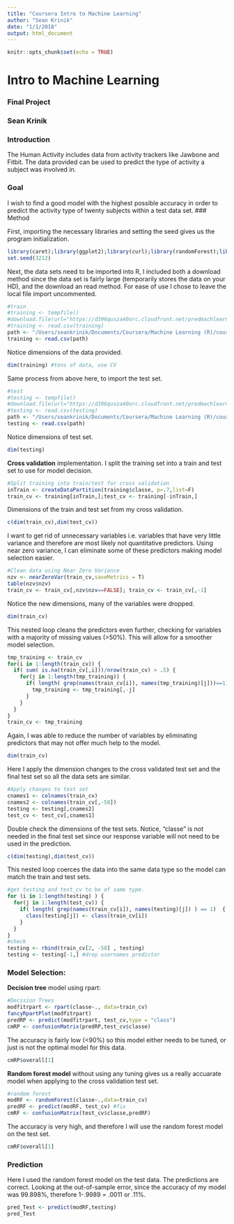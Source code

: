 ```yaml
---
title: "Coursera Intro to Machine Learning"
author: "Sean Krinik"
date: "1/1/2018"
output: html_document
---
```


```r
knitr::opts_chunk$set(echo = TRUE)
```

# Intro to Machine Learning 
### Final Project
### Sean Krinik

### Introduction

The Human Activity includes data from activity trackers like Jawbone and Fitbit. The data provided can be used to predict the type of activity a subject was involved in. 

### Goal

I wish to find a good model with the highest possible accuracy in order to predict the activity type of twenty subjects within a test data set. 
### Method

First, importing the necessary libraries and setting the seed gives us the program initialization.

```r
library(caret);library(ggplot2);library(curl);library(randomForest);library(rpart);library(rattle)
set.seed(3212)
```

Next, the data sets need to be imported into R, I included both a download method since the data set is fairly large (temporarily stores the data on your HD), and the download an read method. For ease of use I chose to leave the local file import uncommented.
```r
#train
#training <- tempfile()
#download.file(url="https://d396qusza40orc.cloudfront.net/predmachlearn/pml-training.csv", method="curl", destfile=training)
#training <- read.csv(training)
path <- "/Users/seankrinik/Documents/Coursera/Machine Learning (R)/courseproj/pml-training.csv"
training <- read.csv(path)
```

Notice dimensions of the data provided. 
```r
dim(training) #tons of data, use CV
```

Same process from above here, to import the test set. 
```r
#test
#testing <- tempfile()
#download.file(url="https://d396qusza40orc.cloudfront.net/predmachlearn/pml-testing.csv", method="curl", destfile=testing)
#testing <- read.csv(testing)
path <- "/Users/seankrinik/Documents/Coursera/Machine Learning (R)/courseproj/pml-testing.csv"
testing <- read.csv(path)
```

Notice dimensions of test set.
```r
dim(testing)
```


**Cross validation** implementation. I split the training set into a train and test set to use for model decision. 
```r
#Split training into train/test for cross validation
inTrain <- createDataPartition(training$classe, p=.7,list=F)
train_cv <- training[inTrain,];test_cv <- training[-inTrain,]
```

Dimensions of the train and test set from my cross validation.
```r
c(dim(train_cv),dim(test_cv))
```

I want to get rid of unnecessary variables i.e. variables that have very little variance and therefore are most likely not quantitative predictors. Using near zero variance, I can eliminate some of these predictors making model selection easier. 
```r
#Clean data using Near Zero Variance
nzv <- nearZeroVar(train_cv,saveMetrics = T)
table(nzv$nzv)
train_cv <- train_cv[,nzv$nzv==FALSE]; train_cv <- train_cv[,-1]
```

Notice the new dimensions, many of the variables were dropped.
```r
dim(train_cv)
```

This nested loop cleans the predictors even further, checking for variables with a majority of missing values (>50%). This will allow for a smoother model selection. 
```r
tmp_training <- train_cv
for(i in 1:length(train_cv)) {
  if( sum( is.na(train_cv[,i]))/nrow(train_cv) > .5) {
    for(j in 1:length(tmp_training)) {
      if( length( grep(names(train_cv[i]), names(tmp_training)[j]))==1) {
        tmp_training <- tmp_training[,-j]
      }
    }
  }
}
train_cv <- tmp_training
```

Again, I was able to reduce the number of variables by eliminating predictors that may not offer much help to the model. 
```r
dim(train_cv)
```

Here I apply the dimension changes to the cross validated test set and the final test set so all the data sets are similar.
```r
#Apply changes to test set
cnames1 <- colnames(train_cv)
cnames2 <- colnames(train_cv[,-58])
testing <- testing[,cnames2]
test_cv <- test_cv[,cnames1]
```

Double check the dimensions of the test sets. Notice, "classe" is not needed in the final test set since our response variable will not need to be used in the prediction. 
```r
c(dim(testing),dim(test_cv))
```

This nested loop coerces the data into the same data type so the model can match the train and test sets. 
```r
#get testing and test_cv to be of same type.
for (i in 1:length(testing) ) {
  for(j in 1:length(test_cv)) {
    if( length( grep(names(train_cv[i]), names(testing)[j]) ) == 1)  {
      class(testing[j]) <- class(train_cv[i])
    }      
  }      
}
#check
testing <- rbind(train_cv[2, -58] , testing)
testing <- testing[-1,] #drop usernames predictor
```

### Model Selection:

**Decision tree** model using rpart: 
```r
#Decision Trees
modfitrpart <- rpart(classe~., data=train_cv)
fancyRpartPlot(modfitrpart)
predRP <- predict(modfitrpart, test_cv,type = "class")
cmRP <- confusionMatrix(predRP,test_cv$classe)
```

The accuracy is fairly low (<90%) so this model either needs to be tuned, or just is not the optimal model for this data.
```r
cmRP$overall[1]
```

**Random forest model** without using any tuning gives us a really accuarate model when applying to the cross validation test set. 
```r
#random forest
modRF <- randomForest(classe~.,data=train_cv)
predRF <- predict(modRF, test_cv) #fix
cmRF <- confusionMatrix(test_cv$classe,predRF)
```

The accuracy is very high, and therefore I will use the random forest model on the test set.
```r
cmRF$overall[1]
```


### Prediction

Here I used the random forest model on the test data. The predictions are correct. Looking at the out-of-sample error, since the accuracy of my model was 99.898%, therefore 1-.9989 = .0011 or .11%. 
```r
pred_Test <- predict(modRF,testing)
pred_Test
```









